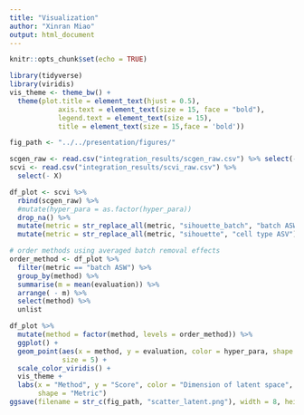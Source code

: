 ```yaml
---
title: "Visualization"
author: "Xinran Miao"
output: html_document
---
```


```r
knitr::opts_chunk$set(echo = TRUE)
```


```r
library(tidyverse)
library(viridis)
vis_theme <- theme_bw() +
  theme(plot.title = element_text(hjust = 0.5),
            axis.text = element_text(size = 15, face = "bold"),
            legend.text = element_text(size = 15),
            title = element_text(size = 15,face = 'bold'))

fig_path <- "../../presentation/figures/"
```


```r
scgen_raw <- read.csv("integration_results/scgen_raw.csv") %>% select(-X)
scvi <- read.csv("integration_results/scvi_raw.csv") %>%
  select(- X)
```
```r
df_plot <- scvi %>%
  rbind(scgen_raw) %>%
  #mutate(hyper_para = as.factor(hyper_para))
  drop_na() %>%
  mutate(metric = str_replace_all(metric, "sihouette_batch", "batch ASW")) %>%
  mutate(metric = str_replace_all(metric, "sihouette", "cell type ASV"))

# order methods using averaged batch removal effects
order_method <- df_plot %>%
  filter(metric == "batch ASW") %>%
  group_by(method) %>%
  summarise(m = mean(evaluation)) %>%
  arrange( - m) %>%
  select(method) %>%
  unlist
```


```r
df_plot %>%
  mutate(method = factor(method, levels = order_method)) %>%
  ggplot() +
  geom_point(aes(x = method, y = evaluation, color = hyper_para, shape = metric),
             size = 5) +
  scale_color_viridis() +
  vis_theme +
  labs(x = "Method", y = "Score", color = "Dimension of latent space",
       shape = "Metric")
ggsave(filename = str_c(fig_path, "scatter_latent.png"), width = 8, height = 5)
```

